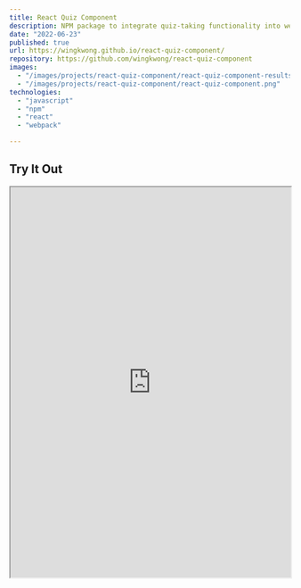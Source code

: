 ```yaml
---
title: React Quiz Component
description: NPM package to integrate quiz-taking functionality into web applications
date: "2022-06-23"
published: true
url: https://wingkwong.github.io/react-quiz-component/
repository: https://github.com/wingkwong/react-quiz-component
images:
  - "/images/projects/react-quiz-component/react-quiz-component-results.png"
  - "/images/projects/react-quiz-component/react-quiz-component.png"
technologies:
  - "javascript"
  - "npm"
  - "react"
  - "webpack"

---
```


## Try It Out

<iframe
  src="https://wingkwong.github.io/react-quiz-component/"
  width="100%"
  height="700"
  style={{ backgroundColor: "#fff" }}
/>

## About

I actively participated in enhancing an open-source project to meet specific requirements while working on an app that involved incorporating quizzes. Recognizing the need for additional features not present in the existing library, I introduced functionalities such as on-complete actions, per-question actions, and the ability to disable the default on-complete page. Additionally, I addressed various bugs and corrected instances of improper React usages within the project.

## Technologies

